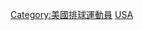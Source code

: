 {{Commonscat|Beach volleyball players from the United States}}

[[Category:美國排球運動員|Category:美國排球運動員]]
[[Category:各國沙灘排球運動員|USA]]